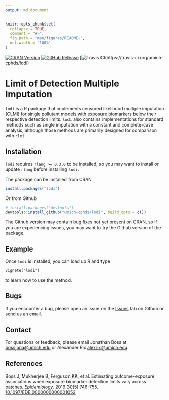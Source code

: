 ```yaml
---
output: md_document
---
```

```r
knitr::opts_chunk$set(
  collapse = TRUE,
  comment = "#>",
  fig.path = "man/figures/README-",
  out.width = "100%"
)

```
<!-- badges: start -->
[![CRAN Version](https://img.shields.io/cran/v/lodi?style=flat-square)](https://cran.r-project.org/package=lodi)
[![GitHub Release](https://img.shields.io/github/v/release/umich-cphds/lodi?include_prereleases&label=Github&style=flat-square)](https://github.com/umich-cphds/lodi)
[![Travis CI](https://img.shields.io/travis/umich-cphds/lodi?style=flat-square)(https://travis-ci.org/umich-cphds/lodi)
<!-- badges: end -->


# Limit of Detection Multiple Imputation

`lodi` is a R package that implements censored likelihood multiple
imputation (CLMI) for single pollutant models with exposure
biomarkers below their respective detection limits. `lodi` also
contains implementations for standard methods such as single
imputation with a constant and complete-case analysis, although
those methods are primarily designed for comparison with `clmi`.

## Installation
`lodi` requires `rlang >= 0.3.0` to be installed, so you may
want to install or update `rlang` before installing `lodi`.

The package can be installed from CRAN
```r
install.packages("lodi")
```
Or from Github
```r
# install.packages("devtools")
devtools::install_github("umich-cphds/lodi", build_opts = c())
```
The Github version may contain bug fixes not yet present on CRAN,
so if you are experiencing issues, you may want to try the Github
version of the package.

## Example
Once `lodi` is installed, you can load up R and type

```
vignete("lodi")
```
to learn how to use the method.

## Bugs
If you encounter a bug, please open an issue on the [Issues](https://github.com/umich-cphds/lodi/issues) tab on Github or send
us an email.

## Contact
For questions or feedback, please email Jonathan Boss at
<bossjona@umich.edu> or Alexander Rix <alexrix@umich.edu>.

## References
Boss J, Mukherjee B, Ferguson KK, et al. Estimating outcome-exposure
associations when exposure biomarker detection limits vary across batches.
*Epidemiology*. 2019;30(5):746-755.
[10.1097/EDE.0000000000001052](https://doi.org/10.1097/EDE.0000000000001052)
